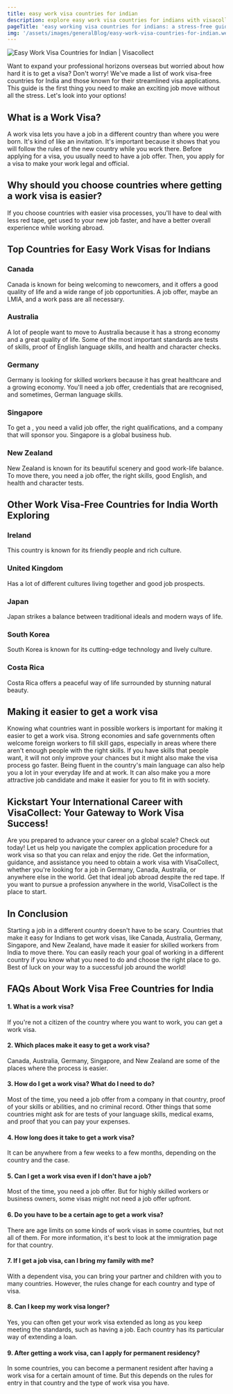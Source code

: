 ```yaml
---
title: easy work visa countries for indian
description: explore easy work visa countries for indians with visacollect! in this blog, we've listed a few of the easiest visas to obtain for work.
pageTitle: 'easy working visa countries for indians: a stress-free guide to your career abroad'
img: '/assets/images/generalBlog/easy-work-visa-countries-for-indian.webp'
---
```


<BlogContentHero className="mt-0">
  <img
    src="/assets/images/generalBlog/easy-work-visa-countries-for-indian.webp"
    alt="Easy Work Visa Countries for Indian | Visacollect"
  />
</BlogContentHero>

Want to expand your professional horizons overseas but worried about how hard it is to get a visa? Don't worry! We've made a list of work visa-free countries for India and those known for their streamlined visa applications. This guide is the first thing you need to make an exciting job move without all the stress. Let's look into your options!

## What is a Work Visa?

A work visa lets you have a job in a different country than where you were born. It's kind of like an invitation. It's important because it shows that you will follow the rules of the new country while you work there. Before applying for a visa, you usually need to have a job offer. Then, you apply for a visa to make your work legal and official.

## Why should you choose countries where getting a work visa is easier?

If you choose countries with easier visa processes, you'll have to deal with less red tape, get used to your new job faster, and have a better overall experience while working abroad.

## Top Countries for Easy Work Visas for Indians

### Canada

Canada is known for being welcoming to newcomers, and it offers a good quality of life and a wide range of job opportunities. A job offer, maybe an LMIA, and a work pass are all necessary.

### Australia

A lot of people want to move to Australia because it has a strong economy and a great quality of life. Some of the most important standards are tests of skills, proof of English language skills, and health and character checks.

### Germany

Germany is looking for skilled workers because it has great healthcare and a growing economy. You'll need a job offer, credentials that are recognised, and sometimes, German language skills.

### Singapore

To get a <LinkText href="/sg" text="work visa"/>, you need a valid job offer, the right qualifications, and a company that will sponsor you. Singapore is a global business hub.

### New Zealand

New Zealand is known for its beautiful scenery and good work-life balance. To move there, you need a job offer, the right skills, good English, and health and character tests.

## Other Work Visa-Free Countries for India Worth Exploring

### Ireland

This country is known for its friendly people and rich culture.

### United Kingdom

Has a lot of different cultures living together and good job prospects.

### Japan

Japan strikes a balance between traditional ideals and modern ways of life.

### South Korea

South Korea is known for its cutting-edge technology and lively culture.

### Costa Rica

Costa Rica offers a peaceful way of life surrounded by stunning natural beauty.

## Making it easier to get a work visa

Knowing what countries want in possible workers is important for making it easier to get a work visa. Strong economies and safe governments often welcome foreign workers to fill skill gaps, especially in areas where there aren't enough people with the right skills. If you have skills that people want, it will not only improve your chances but it might also make the visa process go faster. Being fluent in the country's main language can also help you a lot in your everyday life and at work. It can also make you a more attractive job candidate and make it easier for you to fit in with society.

## Kickstart Your International Career with VisaCollect: Your Gateway to Work Visa Success!

Are you prepared to advance your career on a global scale? Check out <LinkText href="/sg" text="VisaCollect"/> today! Let us help you navigate the complex application procedure for a work visa so that you can relax and enjoy the ride. Get the information, guidance, and assistance you need to obtain a work visa with VisaCollect, whether you're looking for a job in Germany, Canada, Australia, or anywhere else in the world. Get that ideal job abroad despite the red tape. If you want to pursue a profession anywhere in the world, VisaCollect is the place to start.

## In Conclusion

Starting a job in a different country doesn't have to be scary. Countries that make it easy for Indians to get work visas, like Canada, Australia, Germany, Singapore, and New Zealand, have made it easier for skilled workers from India to move there. You can easily reach your goal of working in a different country if you know what you need to do and choose the right place to go. Best of luck on your way to a successful job around the world!

## FAQs About Work Visa Free Countries for India

#### 1. What is a work visa?

If you're not a citizen of the country where you want to work, you can get a work visa.

#### 2. Which places make it easy to get a work visa?

Canada, Australia, Germany, Singapore, and New Zealand are some of the places where the process is easier.

#### 3. How do I get a work visa? What do I need to do?

Most of the time, you need a job offer from a company in that country, proof of your skills or abilities, and no criminal record. Other things that some countries might ask for are tests of your language skills, medical exams, and proof that you can pay your expenses.

#### 4. How long does it take to get a work visa?

It can be anywhere from a few weeks to a few months, depending on the country and the case.

#### 5. Can I get a work visa even if I don't have a job?

Most of the time, you need a job offer. But for highly skilled workers or business owners, some visas might not need a job offer upfront.

#### 6. Do you have to be a certain age to get a work visa?

There are age limits on some kinds of work visas in some countries, but not all of them. For more information, it's best to look at the immigration page for that country.

#### 7. If I get a job visa, can I bring my family with me?

With a dependent visa, you can bring your partner and children with you to many countries. However, the rules change for each country and type of visa.

#### 8. Can I keep my work visa longer?

Yes, you can often get your work visa extended as long as you keep meeting the standards, such as having a job. Each country has its particular way of extending a loan.

#### 9. After getting a work visa, can I apply for permanent residency?

In some countries, you can become a permanent resident after having a work visa for a certain amount of time. But this depends on the rules for entry in that country and the type of work visa you have.
